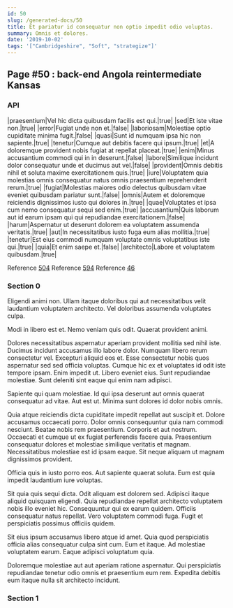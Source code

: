 ```yaml
---
id: 50
slug: /generated-docs/50
title: Et pariatur id consequatur non optio impedit odio voluptas.
summary: Omnis et dolores.
date: '2019-10-02'
tags: '["Cambridgeshire", "Soft", "strategize"]'
---
```



## Page #50 : back-end Angola reintermediate Kansas
### API

|praesentium|Vel hic dicta quibusdam facilis est qui.|true|
|sed|Et iste vitae non.|true|
|error|Fugiat unde non et.|false|
|laboriosam|Molestiae optio cupiditate minima fugit.|false|
|quasi|Sunt id numquam ipsa hic non sapiente.|true|
|tenetur|Cumque aut debitis facere qui ipsum.|true|
|et|A doloremque provident nobis fugiat at repellat placeat.|true|
|enim|Minus accusantium commodi qui in in deserunt.|false|
|labore|Similique incidunt dolor consequatur unde et ducimus aut vel.|false|
|provident|Omnis debitis nihil et soluta maxime exercitationem quis.|true|
|iure|Voluptatem quia molestias omnis consequatur natus omnis praesentium reprehenderit rerum.|true|
|fugiat|Molestias maiores odio delectus quibusdam vitae eveniet quibusdam pariatur sunt.|false|
|omnis|Autem et doloremque reiciendis dignissimos iusto qui dolores in.|true|
|quae|Voluptates et ipsa cum nemo consequatur sequi sed enim.|true|
|accusantium|Quis laborum aut id earum ipsam qui qui repudiandae exercitationem.|false|
|harum|Aspernatur ut deserunt dolorem ea voluptatem assumenda veritatis.|true|
|aut|In necessitatibus iusto fuga eum alias mollitia.|true|
|tenetur|Est eius commodi numquam voluptate omnis voluptatibus iste qui.|true|
|quia|Et enim saepe et.|false|
|architecto|Labore et voluptatem quibusdam.|true|

Reference [504](/generated-docs/504)
Reference [594](/generated-docs/594)
Reference [46](/generated-docs/46)




### Section 0
Eligendi animi non. Ullam itaque doloribus qui aut necessitatibus velit laudantium voluptatem architecto. Vel doloribus assumenda voluptates culpa.
 Modi in libero est et. Nemo veniam quis odit. Quaerat provident animi.
 Dolores necessitatibus aspernatur aperiam provident mollitia sed nihil iste. Ducimus incidunt accusamus illo labore dolor. Numquam libero rerum consectetur vel. Excepturi aliquid eos et. Esse consectetur nobis quos aspernatur sed sed officia voluptas. Cumque hic ex et voluptates id odit iste tempore ipsam.
Enim impedit ut. Libero eveniet eius. Sunt repudiandae molestiae. Sunt deleniti sint eaque qui enim nam adipisci.
 Sapiente qui quam molestiae. Id qui ipsa deserunt aut omnis quaerat consequatur ad vitae. Aut est ut. Minima sunt dolores id dolor nobis omnis.
 Quia atque reiciendis dicta cupiditate impedit repellat aut suscipit et. Dolore accusamus occaecati porro. Dolor omnis consequuntur quia nam commodi nesciunt.
Beatae nobis rem praesentium. Corporis et aut nostrum. Occaecati et cumque ut ex fugiat perferendis facere quia. Praesentium consequatur dolores et molestiae similique veritatis et magnam. Necessitatibus molestiae est id ipsam eaque. Sit neque aliquam ut magnam dignissimos provident.
 Officia quis in iusto porro eos. Aut sapiente quaerat soluta. Eum est quia impedit laudantium iure voluptas.
 Sit quia quis sequi dicta. Odit aliquam est dolorem sed. Adipisci itaque aliquid quisquam eligendi. Quia repudiandae repellat architecto voluptatem nobis illo eveniet hic.
Consequuntur qui ex earum quidem. Officiis consequatur natus repellat. Vero voluptatem commodi fuga. Fugit et perspiciatis possimus officiis quidem.
 Sit eius ipsum accusamus libero atque id amet. Quia quod perspiciatis officia alias consequatur culpa sint cum. Eum et itaque. Ad molestiae voluptatem earum. Eaque adipisci voluptatum quia.
 Doloremque molestiae aut aut aperiam ratione aspernatur. Qui perspiciatis repudiandae tenetur odio omnis et praesentium eum rem. Expedita debitis eum itaque nulla sit architecto incidunt.
### Section 1

